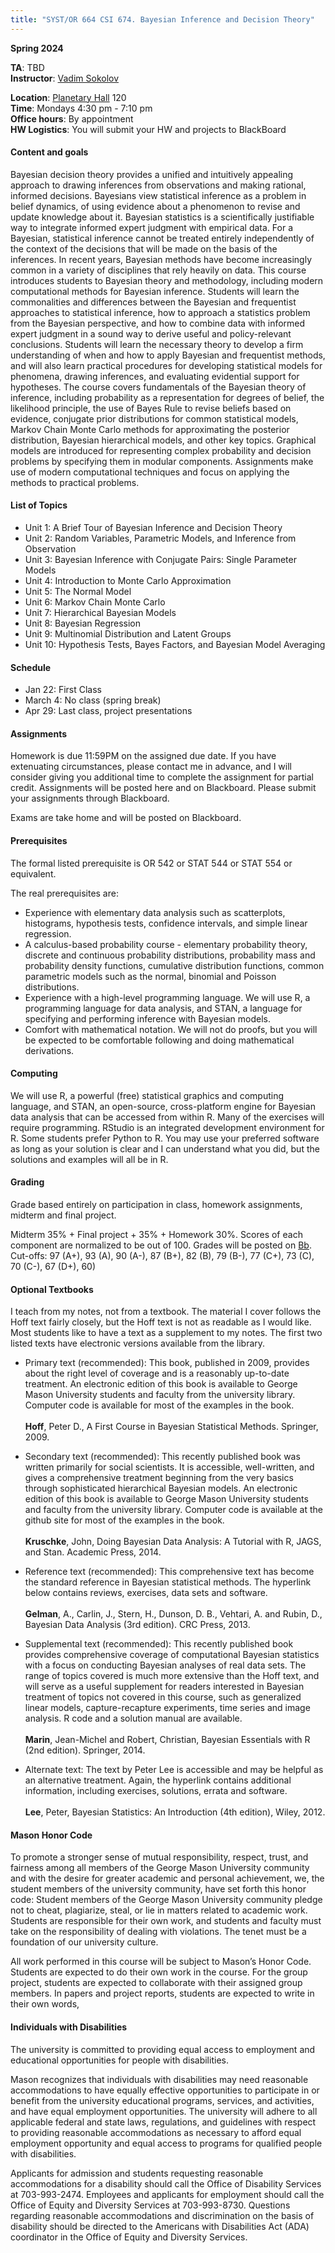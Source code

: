 ---
title: "SYST/OR 664 CSI 674. Bayesian Inference and Decision Theory"
---

**Spring 2024**\


**TA**: TBD \
**Instructor**: [Vadim Sokolov](../index.qmd)\

**Location**: [Planetary Hall](https://maps.app.goo.gl/6f9bE2kFLNvfS1Up6) 120	\
**Time**: Mondays 4:30 pm - 7:10 pm\
**Office hours**: By appointment\
**HW Logistics**: You will submit your HW and projects to BlackBoard\

#### Content and goals
Bayesian decision theory provides a unified and intuitively appealing approach to drawing inferences from observations and making rational, informed decisions. Bayesians view statistical inference as a problem in belief dynamics, of using evidence about a phenomenon to revise and update knowledge about it. Bayesian statistics is a scientifically justifiable way to integrate informed expert judgment with empirical data.  For a Bayesian, statistical inference cannot be treated entirely independently of the context of the decisions that will be made on the basis of the inferences.  In recent years, Bayesian methods have become increasingly common in a variety of disciplines that rely heavily on data. This course introduces students to Bayesian theory and methodology, including modern computational methods for Bayesian inference.  Students will learn the commonalities and differences between the Bayesian and frequentist approaches to statistical inference, how to approach a statistics problem from the Bayesian perspective, and how to combine data with informed expert judgment in a sound way to derive useful and policy-relevant conclusions.  Students will learn the necessary theory to develop a firm understanding of when and how to apply Bayesian and frequentist methods, and will also learn practical procedures for developing statistical models for phenomena, drawing inferences, and evaluating evidential support for hypotheses.  The course covers fundamentals of the Bayesian theory of inference, including probability as a representation for degrees of belief, the likelihood principle, the use of Bayes Rule to revise beliefs based on evidence, conjugate prior distributions for common statistical models, Markov Chain Monte Carlo methods for approximating the posterior distribution, Bayesian hierarchical models, and other key topics.  Graphical models are introduced for representing complex probability and decision problems by specifying them in modular components.  Assignments make use of modern computational techniques and focus on applying the methods to practical problems.

#### List of Topics
- Unit 1:  A Brief Tour of Bayesian Inference and Decision Theory 
- Unit 2:  Random Variables, Parametric Models, and Inference from Observation 
- Unit 3:  Bayesian Inference with Conjugate Pairs: Single Parameter Models 
- Unit 4:  Introduction to Monte Carlo Approximation 
- Unit 5:  The Normal Model 
- Unit 6:  Markov Chain Monte Carlo  
- Unit 7:  Hierarchical Bayesian Models 
- Unit 8:  Bayesian Regression 
- Unit 9:  Multinomial Distribution and Latent Groups 
- Unit 10: Hypothesis Tests, Bayes Factors, and Bayesian Model Averaging 

#### Schedule
- Jan 22: First Class
- March 4: No class (spring break)
- Apr 29: Last class, project presentations



#### Assignments
Homework is due 11:59PM on the assigned due date.  If you have extenuating circumstances, please contact me in advance, and I will consider giving you additional time to complete the assignment for partial credit. Assignments will be posted here and on Blackboard. Please submit your assignments through Blackboard.

Exams are take home and will be posted on Blackboard.

#### Prerequisites
The formal listed prerequisite is OR 542 or STAT 544 or STAT 554 or equivalent.\

The real prerequisites are: 

- Experience with elementary data analysis such as scatterplots, histograms, hypothesis tests, confidence intervals, and simple linear regression. 
- A calculus-based probability course - elementary probability theory, discrete and continuous probability distributions, probability mass and probability density functions, cumulative distribution functions, common parametric models such as the normal, binomial and Poisson distributions.
- Experience with a high-level programming language. We will use R, a programming language for data analysis, and STAN, a language for specifying and performing inference with Bayesian models.
- Comfort with mathematical notation.  We will not do proofs, but you will be expected to be comfortable following and doing mathematical derivations.

#### Computing
We will use R, a powerful (free) statistical graphics and computing language, and STAN, an open-source, cross-platform engine for Bayesian data analysis that can be accessed from within R. Many of the exercises will require programming. RStudio is an integrated development environment for R. Some students prefer Python to R. You may use your preferred software as long as your solution is clear and I can understand what you did, but the solutions and examples will all be in R.

#### Grading
Grade based entirely on participation in class, homework assignments, midterm and final project.\

Midterm 35\% \+ Final project \+ 35\% \+ Homework 30\%.  Scores of each component are normalized to be out of 100. Grades will be posted on [Bb](https://mymasonportal.gmu.edu/). Cut-offs: 97 (A\+), 93 (A), 90 (A\-), 87 (B+), 82 (B), 79 (B\-), 77 (C\+), 73 (C), 70 (C\-), 67 (D\+), 60)

#### Optional Textbooks
I teach from my notes, not from a textbook. The material I cover follows the Hoff text fairly closely, but the Hoff text is not as readable as I would like. Most students like to have a text as a supplement to my notes. The first two listed texts have electronic versions available from the library.

- Primary text (recommended): This book, published in 2009, provides about the right level of coverage and is a reasonably up-to-date treatment.  An electronic edition of this book is available to George Mason University students and faculty from the university library. Computer code is available for most of the examples in the book.\
\
**Hoff**, Peter D., A First Course in Bayesian Statistical Methods. Springer, 2009.

- Secondary text (recommended):  This recently published book was written primarily for social scientists.  It is accessible, well-written, and gives a comprehensive treatment beginning from the very basics through sophisticated hierarchical Bayesian models. An electronic edition of this book is available to George Mason University students and faculty from the university library. Computer code is available at the github site for most of the examples in the book.\
\
**Kruschke**, John, Doing Bayesian Data Analysis: A Tutorial with R, JAGS, and Stan. Academic Press, 2014.

- Reference text (recommended): This comprehensive text has become the standard reference in Bayesian statistical methods. The hyperlink below contains reviews, exercises, data sets and software. \
\
**Gelman**, A., Carlin, J., Stern, H., Dunson, D. B., Vehtari, A. and Rubin, D., Bayesian Data Analysis (3rd edition). CRC Press, 2013.

- Supplemental text (recommended):  This recently published book provides comprehensive coverage of computational Bayesian statistics with a focus on conducting Bayesian analyses of real data sets.  The range of topics covered is much more extensive than the Hoff text, and will serve as a useful supplement for readers interested in Bayesian treatment of topics not covered in this course, such as generalized linear models, capture-recapture experiments, time series and image analysis.   R code and a solution manual are available.\
\
**Marin**, Jean-Michel and Robert, Christian, Bayesian Essentials with R (2nd edition). Springer, 2014.

- Alternate text:  The text by Peter Lee is accessible and may be helpful as an alternative treatment.   Again, the hyperlink contains additional information, including exercises, solutions, errata and software.\
\
**Lee**, Peter, Bayesian Statistics:  An Introduction (4th edition), Wiley, 2012.



#### Mason Honor Code
To promote a stronger sense of mutual responsibility, respect, trust, and
fairness among all members of the George Mason University community and
with the desire for greater academic and personal achievement, we, the
student members of the university community, have set forth this honor code:
Student members of the George Mason University community pledge not to
cheat, plagiarize, steal, or lie in matters related to academic work.
Students are responsible for their own work, and students and faculty must take
on the responsibility of dealing with violations. The tenet must be a foundation
of our university culture.\

All work performed in this course will be subject to Mason's Honor Code.
Students are expected to do their own work in the course. For the group project,
students are expected to collaborate with their assigned group members.
In papers and project reports, students are expected to write in their own words,
 

#### Individuals with Disabilities
The university is committed to providing equal access to employment and
educational opportunities for people with disabilities.\

Mason recognizes that individuals with disabilities may need reasonable
accommodations to have equally effective opportunities to participate in or
benefit from the university educational programs, services, and activities, and
have equal employment opportunities. The university will adhere to all
applicable federal and state laws, regulations, and guidelines with respect to
providing reasonable accommodations as necessary to afford equal
employment opportunity and equal access to programs for qualified people
with disabilities.\

Applicants for admission and students requesting reasonable accommodations
for a disability should call the Office of Disability Services at 703-993-2474.
Employees and applicants for employment should call the Office of Equity and
Diversity Services at 703-993-8730. Questions regarding reasonable
accommodations and discrimination on the basis of disability should be
directed to the Americans with Disabilities Act (ADA) coordinator in the Office
of Equity and Diversity Services.





